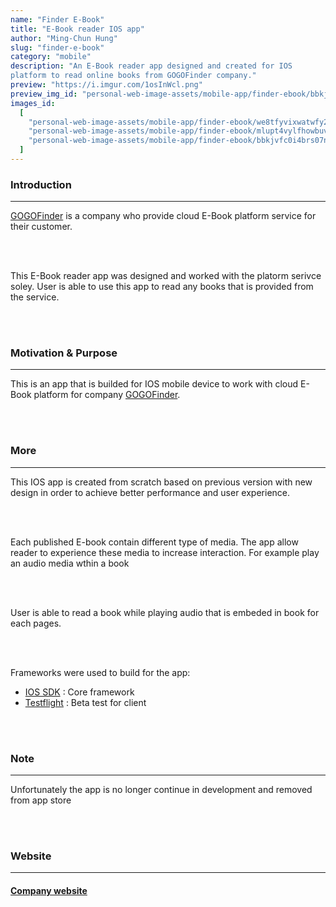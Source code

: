 ```yaml
---
name: "Finder E-Book"
title: "E-Book reader IOS app"
author: "Ming-Chun Hung"
slug: "finder-e-book"
category: "mobile"
description: "An E-Book reader app designed and created for IOS 
platform to read online books from GOGOFinder company."
preview: "https://i.imgur.com/1osInWcl.png"
preview_img_id: "personal-web-image-assets/mobile-app/finder-ebook/bbkjvfc0i4brs07ncfle"
images_id:
  [
    "personal-web-image-assets/mobile-app/finder-ebook/we8tfyvixwatwfy2hm5l",
    "personal-web-image-assets/mobile-app/finder-ebook/mlupt4vylfhowbuvkvah",
    "personal-web-image-assets/mobile-app/finder-ebook/bbkjvfc0i4brs07ncfle",
  ]
---
```


### Introduction

---

[GOGOFinder](https://www.gogofinder.com.tw/index/index.php) is a company who
provide cloud E-Book platform service for their customer.

<br />
<br />

This E-Book reader app was designed and worked with the platorm serivce soley.
User is able to use this app to read any books that is provided from the service.

<br />
<br />

### Motivation & Purpose

---

This is an app that is builded for IOS mobile device to work with cloud E-Book platform
for company [GOGOFinder](https://www.gogofinder.com.tw/index/index.php).

<br />
<br />

### More

---

This IOS app is created from scratch based on previous version with new design
in order to achieve better performance and user experience.

<br />
<br />

Each published E-book contain different type of media. The app allow reader to
experience these media to increase interaction. For example play an audio
media wthin a book

<br />
<br />

User is able to read a book while playing audio that is embeded in book for
each pages.

<br />
<br />

Frameworks were used to build for the app:

- [IOS SDK](https://developer.apple.com/whats-new/) : Core framework
- [Testflight](https://testflight.apple.com/) : Beta test for client

<br />
<br />

### Note

---

Unfortunately the app is no longer continue in development and removed from app store

<br />
<br />

### Website

---

#### [Company website](https://www.gogofinder.com.tw/index/index.php)

<br />
<br />
